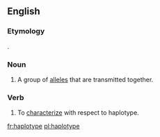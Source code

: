 ==English==

===Etymology===

{{blend|haploid|type}}.

===Noun===
{{en-noun}}
{{wikipedia}}
# {{genetics}} A group of [[allele]]s that are transmitted together.

===Verb===
{{en-verb|haplotyp|es}}

# {{genetics}} To [[characterize]] with respect to haplotype.

[[fr:haplotype]]
[[pl:haplotype]]